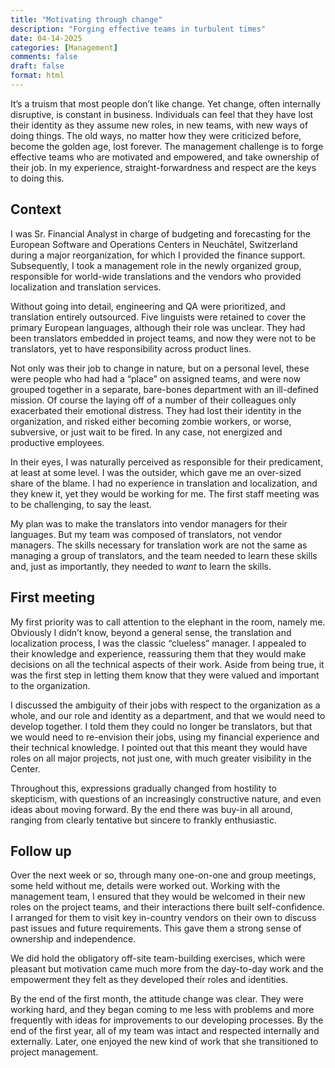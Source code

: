 ```yaml
---
title: "Motivating through change"
description: "Forging effective teams in turbulent times"
date: 04-14-2025
categories: [Management]
comments: false
draft: false
format: html
---
```


It's a truism that most people don't like change. Yet change, often internally disruptive, is constant in business. Individuals can feel that they have lost their identity as they assume new roles, in new teams, with new ways of doing things. The old ways, no matter how they were criticized before, become the golden age, lost forever. The management challenge is to forge effective teams who are motivated and empowered, and take ownership of their job. In my experience, straight-forwardness and respect are the keys to doing this.

## Context

I was Sr. Financial Analyst in charge of budgeting and forecasting for the European Software and Operations Centers in Neuchâtel, Switzerland during a major reorganization, for which I provided the finance support. Subsequently, I took a management role in the newly organized group, responsible for world-wide translations and the vendors who provided localization and translation services.

Without going into detail, engineering and QA were prioritized, and translation entirely outsourced. Five linguists were retained to cover the primary European languages, although their role was unclear. They had been translators embedded in project teams, and now they were not to be translators, yet to have responsibility across product lines.

Not only was their job to change in nature, but on a personal level, these were people who had had a "place" on assigned teams, and were now grouped together in a separate, bare-bones department with an ill-defined mission. Of course the laying off of a number of their colleagues only exacerbated their emotional distress. They had lost their identity in the organization, and risked either becoming zombie workers, or worse, subversive, or just wait to be fired. In any case, not energized and productive employees.

In their eyes, I was naturally perceived as responsible for their predicament, at least at some level. I was the outsider, which gave me an over-sized share of the blame. I had no experience in translation and localization, and they knew it, yet they would be working for me. The first staff meeting was to be challenging, to say the least.

My plan was to make the translators into vendor managers for their languages. But my team was composed of translators, not vendor managers. The skills necessary for translation work are not the same as managing a group of translators, and the team needed to learn these skills and, just as importantly, they needed to _want_ to learn the skills.

## First meeting

My first priority was to call attention to the elephant in the room, namely me. Obviously I didn't know, beyond a general sense, the translation and localization process, I was the classic "clueless" manager. I appealed to their knowledge and experience, reassuring them that they would make decisions on all the technical aspects of their work. Aside from being true, it was the first step in letting them know that they were valued and important to the organization.

I discussed the ambiguity of their jobs with respect to the organization as a whole, and our role and identity as a department, and that we would need to develop together. I told them they could no longer be translators, but that we would need to re-envision their jobs, using my financial experience and their technical knowledge. I pointed out that this meant they would have roles on all major projects, not just one, with much greater visibility in the Center.

Throughout this, expressions gradually changed from hostility to skepticism, with questions of an increasingly constructive nature, and even ideas about moving forward. By the end there was buy-in all around, ranging from clearly tentative but sincere to frankly enthusiastic.

## Follow up

Over the next week or so, through many one-on-one and group meetings, some held without me, details were worked out. Working with the management team, I ensured that they would be welcomed in their new roles on the project teams, and their interactions there built self-confidence. I arranged for them to visit key in-country vendors on their own to discuss past issues and future requirements. This gave them a strong sense of ownership and independence.

We did hold the obligatory off-site team-building exercises, which were pleasant but motivation came much more from the day-to-day work and the empowerment they felt as they developed their roles and identities.

By the end of the first month, the attitude change was clear. They were working hard, and they began coming to me less with problems and more frequently with ideas for improvements to our developing processes. By the end of the first year, all of my team was intact and respected internally and externally. Later, one enjoyed the new kind of work that she transitioned to project management.

